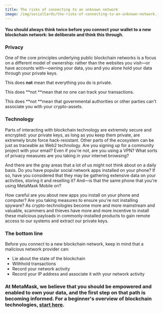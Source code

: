 ```yaml
---
title: The risks of connecting to an unknown network
image: /img/socialCards/the-risks-of-connecting-to-an-unknown-network.jpg
---
```



<CustomLayout />

#### You should always think twice before you connect your wallet to a new blockchain network: be deliberate and think this through.

### Privacy

One of the core principles underlying public blockchain networks is a focus on a different model of ownership: rather than the websites you visit—or have accounts with—owning your data, you and you alone hold your data through your private keys.

This does **not** mean that everything you do is private.

This does **not **mean that no one can track your transactions.

This does **not **mean that governmental authorities or other parties can't associate you with your crypto-assets.

### Technology

Parts of interacting with blockchain technology are extremely secure and encrypted: your private keys, as long as you keep them private, are extremely brute force hack-resistant. Other parts of the ecosystem can be just as traceable as Web2 technology. Are you signing up for a community project with your email? Even if you're not, are you using a VPN? What sorts of privacy measures are you taking in your internet browsing?

And there are the gray areas that a lot of us might not think about on a daily basis. Do you have popular social network apps installed on your phone? If so, have you considered that they may be gathering extensive data on your activities, storing it and reselling it? And—is that the same phone that you're using MetaMask Mobile on?

How careful are you about new apps you install on your phone and computer? Are you taking measures to ensure you're not installing spyware? As crypto-technologies become more and more mainstream and valuable, scammers and thieves have more and more incentive to install these malicious payloads in commonly-installed products to gain remote access to our systems and extract our private keys.

### The bottom line

Before you connect to a new blockchain network, keep in mind that a malicious network provider can:

- Lie about the state of the blockchain
- Withhold transactions
- Record your network activity
- Record your IP address and associate it with your network activity

### At MetaMask, we believe that you should be empowered and enabled to own your data, and the first step on that path is becoming informed. For a beginner's overview of blockchain technologies, [start here](/getting-started/learn-the-basics-of-blockchains-and-ethereum-miners-and-validators-gas-cryptocurrencies-and-nfts-block-explorer-networks-etc).
